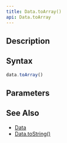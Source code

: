 ```yaml
---
title: Data.toArray()
api: Data.toArray
---
```


## Description

<Summary/>

## Syntax

``` js
data.toArray()
```

## Parameters

<Parameters/>

## See Also

* [Data](/reference/api/Data)
* [Data.toString()](/reference/api/Data/toString)
